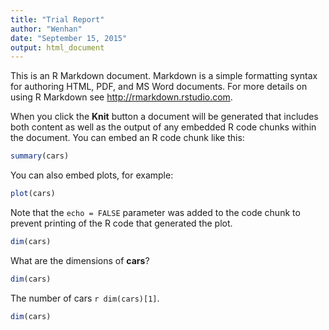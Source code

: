 ```yaml
---
title: "Trial Report"
author: "Wenhan"
date: "September 15, 2015"
output: html_document
---
```


This is an R Markdown document. Markdown is a simple formatting syntax for authoring HTML, PDF, and MS Word documents. For more details on using R Markdown see <http://rmarkdown.rstudio.com>.

When you click the **Knit** button a document will be generated that includes both content as well as the output of any embedded R code chunks within the document. You can embed an R code chunk like this:

```r
summary(cars)
```

You can also embed plots, for example:

```r
plot(cars)
```


Note that the `echo = FALSE` parameter was added to the code chunk to prevent printing of the R code that generated the plot.

```r
dim(cars)
```

What are the dimensions of **cars**?
```r
dim(cars)
```

The number of cars `r dim(cars)[1]`.
```r
dim(cars)
```